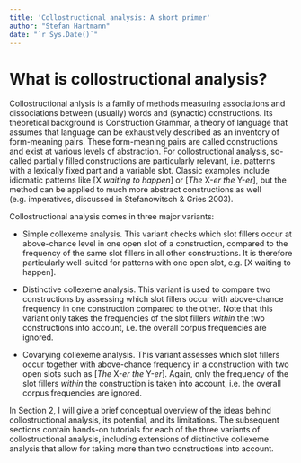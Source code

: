 ```yaml
---
title: 'Collostructional analysis: A short primer'
author: "Stefan Hartmann"
date: "`r Sys.Date()`"
---
```


# What is collostructional analysis?

Collostructional anlysis is a family of methods measuring associations and dissociations between (usually) words and (synactic) constructions. Its theoretical background is Construction Grammar, a theory of language that assumes that language can be exhaustively described as an inventory of form-meaning pairs. These form-meaning pairs are called constructions and exist at various levels of abstraction. For collostructional analysis, so-called partially filled constructions are particularly relevant, i.e. patterns with a lexically fixed part and a variable slot. Classic examples include idiomatic patterns like [X *waiting to happen*] or [*The* X-*er the* Y-*er*], but the method can be applied to much more abstract constructions as well (e.g. imperatives, discussed in Stefanowitsch & Gries 2003).

Collostructional analysis comes in three major variants:

- Simple collexeme analysis. This variant checks which slot fillers occur at above-chance level in one open slot of a construction, compared to the frequency of the same slot fillers in all other constructions. It is therefore particularly well-suited for patterns with one open slot, e.g. [X waiting to happen].

- Distinctive collexeme analysis. This variant is used to compare two constructions by assessing which slot fillers occur with above-chance frequency in one construction compared to the other. Note that this variant only takes the frequencies of the slot fillers *within* the two constructions into account, i.e. the overall corpus frequencies are ignored.

- Covarying collexeme analysis. This variant assesses which slot fillers occur together with above-chance frequency in a construction with two open slots such as [*The* X-*er the* Y-*er*]. Again, only the frequency of the slot fillers  *within* the construction is taken into account, i.e. the overall corpus frequencies are ignored.

In Section 2, I will give a brief conceptual overview of the ideas behind collostructional analysis, its potential, and its limitations. The subsequent sections contain hands-on tutorials for each of the three variants of collostructional analysis, including extensions of distinctive collexeme analysis that allow for taking more than two constructions into account.